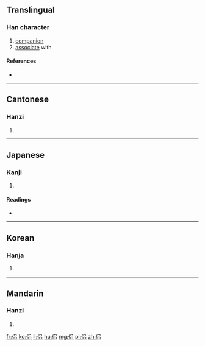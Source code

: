 {{also|侶}}
==Translingual==

===Han character===
{{Han char|rn=9|rad=人|as=06|sn=8|four=|canj=人口口 (ORR)|ids=⿰[[亻]][[吕]]}}

# [[companion]]
# [[associate]] with

====References====
* {{Han ref|kx=0102.291|hdz=10147.120|uh=4FA3|ud=20387}}

----

==Cantonese==

===Hanzi===
{{yue-hanzi|jyut=[[leoi5]]|y=leui5}}

# {{defn|lang=yue|sort=人06}}

----

==Japanese==

===Kanji===
{{ja-kanji|grade=|rs=人06}}

# {{defn|lang=ja|sort=人06}}

====Readings====
* {{ja-readings|on=[[りょ]] (ryo), [[ろ]] (ro)|kun=[[とも]] (tomo)}}

----

==Korean==

===Hanja===
{{ko-hanja|hangeul=려|rv=ryeo|mr=ryŏ}}

# {{defn|lang=ko|sort=人06}}

----

==Mandarin==

===Hanzi===
{{cmn-hanzi|tra=侶|pin=[[lǚ]] ([[lü3]])|wg=<sup>3</sup>}}

# {{defn|lang=cmn|sort=人06}}

[[fr:侣]]
[[ko:侣]]
[[li:侣]]
[[hu:侣]]
[[mg:侣]]
[[pl:侣]]
[[zh:侣]]